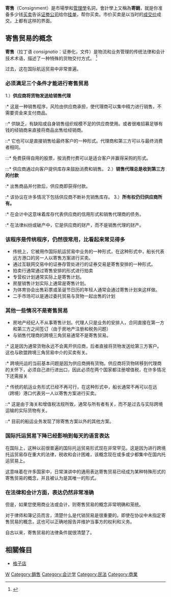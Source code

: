 {{or1|time=2017-07-23T16:59:21+00:00 }}
'''寄售'''（Consignment）是市場學和[[管理學|管理學]]名詞，會計學上又稱為'''寄銷'''，就是你准备多少钱[[买卖|买卖]]告诉[[证劵公司|证劵公司]]给你[[挂单|挂单]]，帮你买卖。市价买卖是以当时的[[成交价|成交价]]成交。{{which|[[软件|软件]]}}上都有这样的界面。

==寄售贸易的概念==

'''寄售'''（拉丁语 ''consignatio''：证券化，文件）是物流和业务管理的传统法律和会计技术术语，描述了一种特殊的货物交付方式。 <ref>{{Cite web |url=https://en.wikisource.org/wiki/1911_Encyclop%C3%A6dia_Britannica/Consignment |title=1911 Encyclopædia Britannica / Consignment |access-date=2021-05-10 |archive-date=2021-05-10 |archive-url=https://web.archive.org/web/20210510002136/https://en.wikisource.org/wiki/1911_Encyclop%C3%A6dia_Britannica/Consignment |dead-url=no }}</ref>

过去，这在国际航运贸易中非常普遍。

===必须满足三个条件才能进行寄售贸易===
1.）'''供应商将货物发送给销售代理'''
:* 这是一种销售程序，风险由供应商承担，使代理商可以集中精力进行销售，不需要资金来支付商品。
::* 供缺乏，有缺陷或自身销售组织规模不足的供应商使用。或者很难招募足够有钱的经销商来直接将商品出售给经销商。
::* 它也可以是直接销售给最终客户的一种形式。代理商和第三方可以与最终消费者相同。
:::* 免费获得自用的股票，按消费付费可以是适合客户并赢得采购的形式。
:::* 供应商通过向客户提供库存来鼓励消费和销售。
2.）'''销售代理总是收到第三方的付款'''
:* 出售商品并付款后，供应商即获得付款。
:* 该协议在许多情况下包括供应商不断补充销售库存。
3.）'''所有权仍归供应商所有。'''
:* 在会计中这意味着库存代表供应商的信用形式和销售代理商的债务。
:* 在法律纠纷或破产中，它是供应商的财产，而不是销售代理的财产。

===该程序是传统程序，仍然很常用，比看起来常见得多===
* 传统上，它被用作国际航运贸易中业务的一种形式，在这种形式中，船长代表远方港口的另一人以寄售方案进行买卖。
* 通过互联网交易中的证券存管处进行的证券交易是寄售安排的一种形式。
* 拍卖行通常通过寄售安排的形式进行拍卖
* 专营权计划通常实际上是寄售计划。
* 房屋销售计划实际上通常是寄售计划。
* 为体育协会出售彩票或圣诞节日历的年轻人通常会通过寄售计划来这样做。
* 二手市场可以是通过委托贸易与货物一起出售的计划

===其他一些情况不是寄售贸易===
*  房地产经纪人不从事寄售计划。代理人只是业务的安排人，合同直接在第一方和第三方之间签订（由于房地产注册和税务问题）
*  与销售代理商的跨境三角贸易通常不是寄售贸易。
:*  这是因为通常货物永远不会离开供应商，后者直接将货物发送给第三方客户。这也与欧盟跨境三角贸易中介的买卖有关。
:*  跨境托运的当前基本问题是因为供应商拥有货物。供应商将货物转移到代理商的关怀下，必须自己进行进出口，因此必须在两个国家都注册增值税，在许多情况下还需报关
:*  传统的航运业务形式已经不再可行，在这种形式中，船长通常不再可以在远（跨境）港口代表另一人以寄售方案进行买卖。
::*  这是由于海关和增值税法规所致，通常与所有者有关，而不是过去与实际跨境运输的实际货物有关。
::*  目前的船运业务发现了除寄售方案以外的其他方案。

===国际托运贸易下降已经影响到每天的语言表达===
在国际上，这种以前很普遍的国际托运贸易形式现在非常罕见。这是因为进行跨境托运贸易存在重大的法律，税收和会计困难，该概念现在或多或少都集中在国内托运贸易上。

这意味着在许多国家中，日常演讲中的通用表达寄售贸易已经成为某种特殊形式的寄售贸易的概念，并且被认为是其唯一的形式。

===在法律和会计方面，表达仍然非常准确===
但是，如果您使用商业法或会计，则寄售贸易的概念非常明确和笼统。

对于律师和簿记员而言，清楚什么是代销贸易是很重要的。即使在协议中未指定寄售贸易的概念，这也可以正确地报告并维护当事方的权利和义务。

自古以来，寄售贸易的法律条件就很清楚了。


==相關條目==
*[[格子店|格子店]]

[[Category:证券交易制度|W]]
[[Category:銷售|Category:銷售]]
[[Category:会计学|Category:会计学]]
[[Category:民法|Category:民法]]
[[Category:商業|Category:商業]]